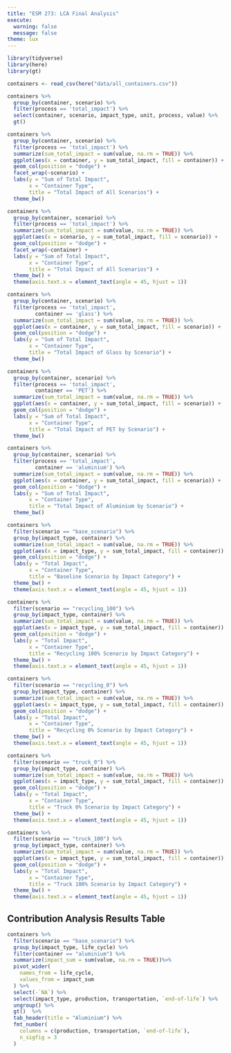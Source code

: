 ```yaml
---
title: "ESM 273: LCA Final Analysis"
execute:
  warning: false
  message: false
theme: lux
---
```


```r
library(tidyverse)
library(here)
library(gt)
```

```r
containers <- read_csv(here("data/all_containers.csv"))
```

```r
containers %>% 
  group_by(container, scenario) %>% 
  filter(process == 'total_impact') %>%
  select(container, scenario, impact_type, unit, process, value) %>% 
  gt() 
```


```r
containers %>% 
  group_by(container, scenario) %>% 
  filter(process == 'total_impact') %>% 
  summarize(sum_total_impact = sum(value, na.rm = TRUE)) %>% 
  ggplot(aes(x = container, y = sum_total_impact, fill = container)) +
  geom_col(position = "dodge") +
  facet_wrap(~scenario) +
  labs(y = "Sum of Total Impact",
       x = "Container Type",
       title = "Total Impact of All Scenarios") +
  theme_bw()
```
```r
containers %>% 
  group_by(container, scenario) %>% 
  filter(process == 'total_impact') %>% 
  summarize(sum_total_impact = sum(value, na.rm = TRUE)) %>% 
  ggplot(aes(x = scenario, y = sum_total_impact, fill = scenario)) +
  geom_col(position = "dodge") +
  facet_wrap(~container) +
  labs(y = "Sum of Total Impact",
       x = "Container Type",
       title = "Total Impact of All Scenarios") +
  theme_bw() +
  theme(axis.text.x = element_text(angle = 45, hjust = 1))
```



```r
containers %>% 
  group_by(container, scenario) %>% 
  filter(process == 'total_impact',
         container == 'glass') %>% 
  summarize(sum_total_impact = sum(value, na.rm = TRUE)) %>% 
  ggplot(aes(x = container, y = sum_total_impact, fill = scenario)) +
  geom_col(position = "dodge") +
  labs(y = "Sum of Total Impact",
       x = "Container Type",
       title = "Total Impact of Glass by Scenario") +
  theme_bw()
```

```r
containers %>% 
  group_by(container, scenario) %>% 
  filter(process == 'total_impact',
         container == 'PET') %>% 
  summarize(sum_total_impact = sum(value, na.rm = TRUE)) %>% 
  ggplot(aes(x = container, y = sum_total_impact, fill = scenario)) +
  geom_col(position = "dodge") +
  labs(y = "Sum of Total Impact",
       x = "Container Type",
       title = "Total Impact of PET by Scenario") +
  theme_bw()
```


```r
containers %>% 
  group_by(container, scenario) %>% 
  filter(process == 'total_impact',
         container == 'aluminium') %>% 
  summarize(sum_total_impact = sum(value, na.rm = TRUE)) %>% 
  ggplot(aes(x = container, y = sum_total_impact, fill = scenario)) +
  geom_col(position = "dodge") +
  labs(y = "Sum of Total Impact",
       x = "Container Type",
       title = "Total Impact of Aluminium by Scenario") +
  theme_bw()
```

```r
containers %>% 
  filter(scenario == "base_scenario") %>% 
  group_by(impact_type, container) %>% 
  summarize(sum_total_impact = sum(value, na.rm = TRUE)) %>%
  ggplot(aes(x = impact_type, y = sum_total_impact, fill = container)) +
  geom_col(position = "dodge") +
  labs(y = "Total Impact",
       x = "Container Type",
       title = "Baseline Scenario by Impact Category") +
  theme_bw() +
  theme(axis.text.x = element_text(angle = 45, hjust = 1))
```
```r
containers %>% 
  filter(scenario == "recycling_100") %>% 
  group_by(impact_type, container) %>% 
  summarize(sum_total_impact = sum(value, na.rm = TRUE)) %>%
  ggplot(aes(x = impact_type, y = sum_total_impact, fill = container)) +
  geom_col(position = "dodge") +
  labs(y = "Total Impact",
       x = "Container Type",
       title = "Recycling 100% Scenario by Impact Category") +
  theme_bw() +
  theme(axis.text.x = element_text(angle = 45, hjust = 1))
```

```r
containers %>% 
  filter(scenario == "recycling_0") %>% 
  group_by(impact_type, container) %>% 
  summarize(sum_total_impact = sum(value, na.rm = TRUE)) %>%
  ggplot(aes(x = impact_type, y = sum_total_impact, fill = container)) +
  geom_col(position = "dodge") +
  labs(y = "Total Impact",
       x = "Container Type",
       title = "Recycling 0% Scenario by Impact Category") +
  theme_bw() +
  theme(axis.text.x = element_text(angle = 45, hjust = 1))
```

```r
containers %>% 
  filter(scenario == "truck_0") %>% 
  group_by(impact_type, container) %>% 
  summarize(sum_total_impact = sum(value, na.rm = TRUE)) %>%
  ggplot(aes(x = impact_type, y = sum_total_impact, fill = container)) +
  geom_col(position = "dodge") +
  labs(y = "Total Impact",
       x = "Container Type",
       title = "Truck 0% Scenario by Impact Category") +
  theme_bw() +
  theme(axis.text.x = element_text(angle = 45, hjust = 1))
```
```r
containers %>% 
  filter(scenario == "truck_100") %>% 
  group_by(impact_type, container) %>% 
  summarize(sum_total_impact = sum(value, na.rm = TRUE)) %>%
  ggplot(aes(x = impact_type, y = sum_total_impact, fill = container)) +
  geom_col(position = "dodge") +
  labs(y = "Total Impact",
       x = "Container Type",
       title = "Truck 100% Scenario by Impact Category") +
  theme_bw() +
  theme(axis.text.x = element_text(angle = 45, hjust = 1))
```


## Contribution Analysis Results Table
```r
containers %>% 
  filter(scenario == "base_scenario") %>% 
  group_by(impact_type, life_cycle) %>%
  filter(container == "aluminium") %>%
  summarize(impact_sum = sum(value, na.rm = TRUE))%>%
  pivot_wider(
    names_from = life_cycle,
    values_from = impact_sum
  ) %>% 
  select(-`NA`) %>% 
  select(impact_type, production, transportation, `end-of-life`) %>%
  ungroup() %>% 
  gt()  %>%
  tab_header(title = "Aluminium") %>%
  fmt_number(
    columns = c(production, transportation, `end-of-life`),
    n_sigfig = 3
  )
```

